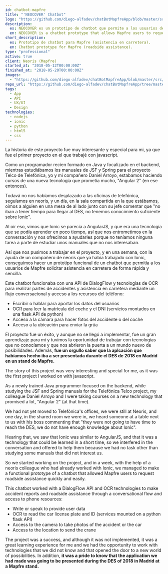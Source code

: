 ```yaml
---
id: chatbot-mapfre
title: "'NEOCOVER' Chatbot"
logo: "https://github.com/diego-alfadev/chatBotMapfreApp/blob/master/src/assets/imgs/logoCover.png?raw=true"
description:
  es: NEOCOVER es un prototipo de chatbot que permite a los usuarios de Mapfre solicitar asistencia en carretera de forma rápida y sencilla. El chatbot se integra con la API de DialogFlow y tecnologías de de OCR para realizar partes de accidentes y asistencia en carretera.
  en: NEOCOVER is a chatbot prototype that allows Mapfre users to request roadside assistance quickly and easily. The chatbot integrates with the DialogFlow API and OCR technologies to make accident reports and roadside assistance.
short_description:
  es: Prototipo de chatbot para Mapfre (asistencia en carretera).
  en: Chatbot prototype for Mapfre (roadside assistance).
type: "professional"
active: true
client: Neoris (Mapfre)
started_at: "2018-05-12T00:00:00Z"
finished_at: "2018-05-20T00:00:00Z"
images:
  - "https://github.com/diego-alfadev/chatBotMapfreApp/blob/master/src/assets/imgs/logoHeader.png?raw=true"
repo_url: "https://github.com/diego-alfadev/chatBotMapfreApp/tree/master"
tags:
  - App
  - API
  - UX/UI
  - Design
technologies:
  - nodejs
  - ionic
  - python
  - html5
  - css
---
```



<LanguageContent>
<section>
La historia de este proyecto fue muy interesante y especial para mi, ya que fue el primer proyecto en el que trabajé con javascript.

Como un programador recien formado en Java y focalizado en el backend, mientras estudiábamos los manuales de JSF y Spring para el proyecto Telco de Telefónica, yo y mi compañero Daniel Arroyo, estabamos haciendo cursos de una nueva tecnología que prometía mucho, "Angular 2" (en ese entonces).

Todavá no nos habíamos desplazado a las oficinas de telefónica, seguíamos en neoris, y un día, en la sala compartida en la que estábamos, oimos a alguien en una mesa de al lado junto con su jefe comentar que "no iban a tener tiempo para llegar al DES, no tenemos conocimiento suficiente sobre Ionic".

Al oir eso, vimos que Ionic se parecía a AngularJS, y que era una tecnología que se podía aprender en poco tiempo, así que nos entrometimos en la conversación y nos ofrecimos a ayudarles porque no teníamos ninguna tarea a parte de estudiar unos manuales que no nos interesaban.

Así que nos pusimos a trabajar en el proyecto, y en una semana, con la ayuda de un compañero de neoris que ya había trabajado con Ionic, conseguimos hacer un prototipo funcional de un chatbot que permitía a los usuarios de Mapfre solicitar asistencia en carretera de forma rápida y sencilla.

Este chatbot funcionaba con una API de DialogFlow y tecnologías de OCR para realizar partes de accidentes y asistencia en carretera mediante un flujo conversacional y acceso a los recursos del teléfono:

- Escribir o hablar para aportar los datos del usuarios
- OCR para leer la matrícula del coche y el DNI (servicios montados en una flask API de python)
- Acceso a la cámara para hacer fotos del accidente o del coche
- Acceso a la ubicación para enviar la grúa

El proyecto fue un éxito, y aunque no se llegó a implementar, fue un gran aprendizaje para mi y tuvimos la oportunidad de trabajar con tecnologías que no conocíamos y que nos abrieron la puerta a un mundo nuevo de posibilidades.
Además, <b>fue un orgullo saber que la aplcación que habíamos hecho iba a ser presentada durante el DES de 2018 en Madrid en un stand de Mapfre.</b>
</section>

<section slot="en">
The story of this project was very interesting and special for me, as it was the first project I worked on with javascript.

As a newly trained Java programmer focused on the backend, while studying the JSF and Spring manuals for the Telefónica Telco project, my colleague Daniel Arroyo and I were taking courses on a new technology that promised a lot, "Angular 2" (at that time).

We had not yet moved to Telefónica's offices, we were still at Neoris, and one day, in the shared room we were in, we heard someone at a table next to us with his boss commenting that "they were not going to have time to reach the DES, we do not have enough knowledge about Ionic".

Hearing that, we saw that Ionic was similar to AngularJS, and that it was a technology that could be learned in a short time, so we interfered in the conversation and offered to help them because we had no task other than studying some manuals that did not interest us.

So we started working on the project, and in a week, with the help of a neoris colleague who had already worked with Ionic, we managed to make a functional prototype of a chatbot that allowed Mapfre users to request roadside assistance quickly and easily.

This chatbot worked with a DialogFlow API and OCR technologies to make accident reports and roadside assistance through a conversational flow and access to phone resources:

- Write or speak to provide user data
- OCR to read the car license plate and ID (services mounted on a python flask API)
- Access to the camera to take photos of the accident or the car
- Access to the location to send the crane

The project was a success, and although it was not implemented, it was a great learning experience for me and we had the opportunity to work with technologies that we did not know and that opened the door to a new world of possibilities.
In addition, <b>it was a pride to know that the application we had made was going to be presented during the DES of 2018 in Madrid at a Mapfre stand.</b>
</section>

</LanguageContent>

